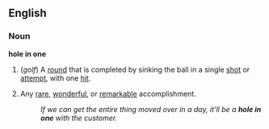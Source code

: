 ==English==
===Noun===
'''hole in one'''
#(''golf'') A [[round]] that is completed by sinking the ball in a single [[shot]] or [[attempt]], with one [[hit]].
#{{idiom}} Any [[rare]], [[wonderful]], or [[remarkable]] accomplishment.
#:''If we can get the entire thing moved over in a day, it'll be a '''hole in one''' with the customer.''
